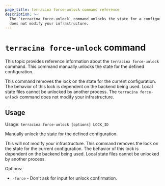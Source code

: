 ```yaml
---
page_title: terracina force-unlock command reference
description: >-
  The `terracina force-unlock` command unlocks the state for a configuration. It
  does not modify your infrastructure.
---
```


# `terracina force-unlock` command

This topic provides reference information about the `terracina force-unlock` command. This command manually unlocks the state for the defined configuration.

This command removes the lock on the state for the current configuration. The behavior of this lock is dependent
on the backend being used. Local state files cannot be unlocked by another
process. The `terracina force-unlock` command does not modify your infrastructure. 

## Usage

Usage: `terracina force-unlock [options] LOCK_ID`

Manually unlock the state for the defined configuration.

This will not modify your infrastructure. This command removes the lock on the
state for the current configuration. The behavior of this lock is dependent
on the backend being used. Local state files cannot be unlocked by another
process.

Options:

- `-force` -  Don't ask for input for unlock confirmation.
